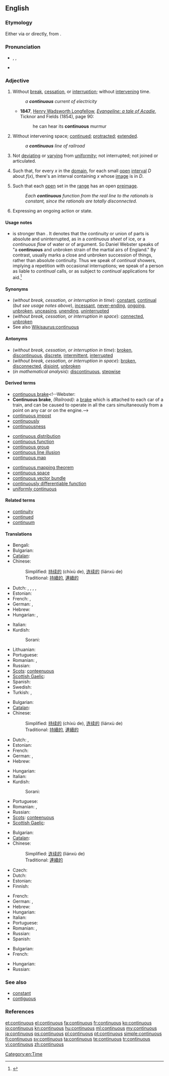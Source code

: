 ==English==
{{wikipedia|Continuity|lang=en}}

===Etymology===
Either via {{etyl|fr}} or directly, from {{etyl|la|en}} {{term|lang=la|continuus}}.

===Pronunciation===
* {{enPR|kən-tĭnʹyo͞o-əs}}, {{IPA|/kənˈtɪnjuəs/}}, {{SAMPA|/k@n"tInju@s/}}
* {{audio|en-us-continuous.ogg|Audio (US)}}

===Adjective===
{{en-adj|-}}

# Without [[break]], [[cessation]], or [[interruption]]; without [[intervene|intervening]] time.
#: ''a '''continuous''' current of electricity''
#* '''1847''', [[w:Henry Wadsworth Longfellow|Henry Wadsworth Longfellow]], [[s:Evangeline:_A_Tale_of_Acadie|''Evangeline: a tale of Acadie'']], Ticknor and Fields (1854), page 90:
#*: he can hear its '''continuous''' murmur
# Without intervening space; [[continue]]d; [[protract]]ed; [[extend]]ed.
#: ''a '''continuous''' line of railroad''
# {{botany}} Not [[deviate|deviating]] or [[vary]]ing from [[uniformity]]; not interrupted; not joined or articulated.
# {{analysis|of a [[function]]}} Such that, for every <math>x</math> in the [[domain]], for each small [[open]] [[interval]] <math>D</math> about <math>f(x)</math>, there's an interval containing <math>x</math> whose [[image]] is in <math>D</math>.
# {{mathematics|more generally|of a function}} Such that each [[open]] set in the [[range]] has an open [[preimage]].
#: ''Each '''continuous''' function from the real line to the rationals is constant, since the rationals are totally disconnected.''
# {{grammar}} Expressing an ongoing action or state.

====Usage notes====
* {{term||Continuous|lang=en}} is stronger than {{term|continual|lang=en}}. It denotes that the continuity or union of parts is absolute and uninterrupted, as in a ''continuous sheet'' of ice, or a ''continuous flow'' of water or of argument. So Daniel Webster speaks of "a '''continuous''' and unbroken strain of the martial airs of England." By contrast, {{term|continual|lang=en}} usually marks a close and unbroken succession of things, rather than absolute continuity. Thus we speak of ''continual'' showers, implying a repetition with occasional interruptions; we speak of a person as liable to ''continual'' calls, or as subject to ''continual'' applications for aid.<ref>{{R:Brians 2008|continual|continual/continuous}}</ref>

====Synonyms====
* (''without break, cessation, or interruption in time''): [[constant]], [[continual]] (''but see usage notes above''), [[incessant]], [[never-ending]], [[ongoing]], [[unbroken]], [[unceasing]], [[unending]], [[uninterrupted]]
* (''without break, cessation, or interruption in space''): [[connected]], [[unbroken]]
* See also [[Wikisaurus:continuous]]

====Antonyms====
* (''without break, cessation, or interruption in time''): [[broken]], [[discontinuous]], [[discrete]], [[intermittent]], [[interrupted]]
* (''without break, cessation, or interruption in space''): [[broken]], [[disconnected]], [[disjoint]], [[unbroken]]
* (''in mathematical analysis''): [[discontinuous]], [[stepwise]]
<!--where does this one, from Webster, belong? [[batch]]-->

====Derived terms====
* [[continuous brake]]<!--Webster:
* '''Continuous brake''', ''(Railroad):'' a [[brake]] which is attached to each car of a train, and can be caused to operate in all the cars simultaneously from a point on any car or on the engine.-->
* [[continuous impost]]<!--Webster: *'''Continuous impost'''. See [[Impost]].-->
* [[continuously]]
* [[continuousness]]

{{rel-top|in mathematics}} <!-- from the index of MathWorld -->
* [[continuous distribution]]
* [[continuous function]]
* [[continuous group]]
* [[continuous line illusion]]
* [[continuous map]]
{{rel-mid}}
* [[continuous mapping theorem]]
* [[continuous space]]
* [[continuous vector bundle]]
* [[continuously differentiable function]]
* [[uniformly continuous]]
{{rel-bottom}}

====Related terms====
* [[continuity]]
* [[continued]]
* [[continuum]]

====Translations====
{{trans-top|without break, cessation, or interruption in time}}
* Bengali: {{t|bn|অনবচ্ছিন্ন|sc=Beng}}
* Bulgarian: {{t|bg|непрекъснат}}
* [[Catalan]]: {{t|ca|continu}}
* Chinese: {{attention|zh}}
*: Simplified: [[持续的]] (chíxù de), [[连续的]] (liánxù de)
*: Traditional: [[持續的]], [[連續的]]
* Dutch: {{t+|nl|continu}}, {{t+|nl|voortdurend}}, {{t-|nl|ononderbroken}}, {{t+|nl|aanhoudend}}, {{t-|nl|onophoudelijk}}
* Estonian: {{t|et|pidev}}
* French: {{t+|fr|continu}}, {{t+|fr|continuel}}
* German: {{t+|de|kontinuierlich}}, {{t+|de|stetig}}
* Hebrew: {{t|he|רציף|tr=ratsíf}}
* Hungarian: {{t+|hu|folytonos}}, {{t+|hu|folyamatos}}
{{trans-mid}}
* Italian: {{t+|it|continuo}}
* Kurdish:
*: Sorani: {{t|ku|به‌رده‌وام|tr=berdewam|sc=ku-Arab}}
* Lithuanian: {{t|lt|tolydinis}}
* Portuguese: {{t+|pt|contínuo}}
* Romanian: {{t|ro|continuu|m|n}}, {{t|ro|neîntrerupt|m|n}}
* Russian: {{t+|ru|непрерывный|tr=njeprjerývnyj}}
* [[Scots]]: [[conteenuous]]
* [[Scottish Gaelic]]: {{t|gd|sìor}}
* Spanish: {{t-|es|continuo}}
* Swedish: {{t|sv|kontinuerlig}}
* Turkish: {{t+|tr|sürekli}},  {{t|tr|devamlı}}
{{trans-bottom}}

{{trans-top|without break, cessation, or interruption in space}}
* Bulgarian: {{t|bg|непрекъснат}}
* [[Catalan]]: {{t|ca|continu}}
* Chinese: {{attention|zh}}
*: Simplified: [[持续的]] (chíxù de), [[连续的]] (liánxù de)
*: Traditional: [[持續的]], [[連續的]]
* Dutch: {{t+|nl|continu}}, {{t-|nl|ononderbroken}}
* Estonian: {{t|et|pidev}}
* French: {{t+|fr|continu}}
* German: {{t+|de|kontinuierlich}}, {{t+|de|stetig}}
* Hebrew: {{t|he|רציף|tr=ratsíf}}
{{trans-mid}}
* Hungarian: {{t+|hu|folyamatos}}
* Italian: {{t+|it|continuo}}
* Kurdish:
*: Sorani: {{t|ku|به‌رده‌وام|tr=berdewam|sc=ku-Arab}}
* Portuguese: {{t+|pt|contínuo}}
* Romanian: {{t|ro|continuu|m|n}}, {{t|ro|neîntrerupt|m|n}}
* Russian: {{t|ru|непрерывный|tr=neprerývnyj}}
* [[Scots]]: [[conteenuous]]
* [[Scottish Gaelic]]: {{t|gd|sìor}}
{{trans-bottom}}

{{trans-top|in botany}}
{{trans-mid}}
{{trans-bottom}}

{{trans-top|in mathematical analysis}}
* Bulgarian: {{t|bg|непрекъснат}}
* [[Catalan]]: {{t|ca|continu}}
* Chinese: {{attention|zh}}
*: Simplified: [[连续的]] (liánxù de)
*: Traditional: [[連續的]]
* Czech: {{t-|cs|spojitý|m}}
* Dutch: {{t+|nl|continu}}
* Estonian: {{t|et|pidev}}
* Finnish: {{t-|fi|jatkuva}}
{{trans-mid}}
* French: {{t+|fr|continu}}
* German: {{t+|de|kontinuierlich}}, {{t+|de|stetig}}
* Hebrew: {{t|he|רציף|tr=ratsíf}}
* Hungarian: {{t+|hu|folytonos}}
* Italian: {{t+|it|continuo}}
* Portuguese: {{t+|pt|contínuo}}
* Romanian: {{t|ro|continuu|m|n}}, {{t|ro|neîntrerupt|m|n}}
* Russian: {{t|ru|непрерывный|tr=neprerývnyj}}
* Spanish: {{t|es|continuo}}
{{trans-bottom}}

{{trans-top|in grammar}}
* Bulgarian: {{t|bg|продължителен|tr=prodălžitelen}}
* French: {{t|fr|continu}}
{{trans-mid}}
* Hungarian: {{t+|hu|folyamatos}}
* Russian: {{t+|ru|длительный|tr=dlitel'nýj}}
{{trans-bottom}}

===See also===
* [[constant]]
* [[contiguous]]

===References===
<references />

[[Category:en:Time]]

[[et:continuous]]
[[el:continuous]]
[[fa:continuous]]
[[fr:continuous]]
[[ko:continuous]]
[[io:continuous]]
[[kn:continuous]]
[[hu:continuous]]
[[ml:continuous]]
[[my:continuous]]
[[ja:continuous]]
[[ps:continuous]]
[[pl:continuous]]
[[pt:continuous]]
[[simple:continuous]]
[[fi:continuous]]
[[sv:continuous]]
[[ta:continuous]]
[[te:continuous]]
[[tr:continuous]]
[[vi:continuous]]
[[zh:continuous]]
